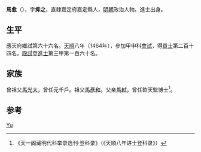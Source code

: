 {{Otheruses|other=名为马抑之的其他人物|马抑之}}

'''馬愈'''（{{bd|1435年||？}}），字'''抑之'''，直隸嘉定府嘉定縣人，[[明朝|明朝]]政治人物。進士出身。

== 生平 ==
應天府鄉試第六十六名。[[天顺_(明朝)|天順]]八年（1464年），參加甲申科[[會試|會試]]，得[[貢士|貢士]]第二百十四名。[[殿試|殿試]]登[[進士|進士]]第三甲第一百六十名。

== 家族 ==
曾祖父[[馬光大|馬光大]]，曾任元千戶。祖父[[馬彥和|馬彥和]]。父亲[[馬軾|馬軾]]，曾任欽天監博士<ref>《天一阁藏明代科举录选刊·登科录》（《天順八年进士登科录》）</ref>。

== 参考 ==
{{reflist}}

{{天順八年甲申科殿試金榜}}

{{Authority control}}
{{DEFAULTSORT:Ma马}}
[[Category:马姓|Yu]]

{{明朝人物小作品}}